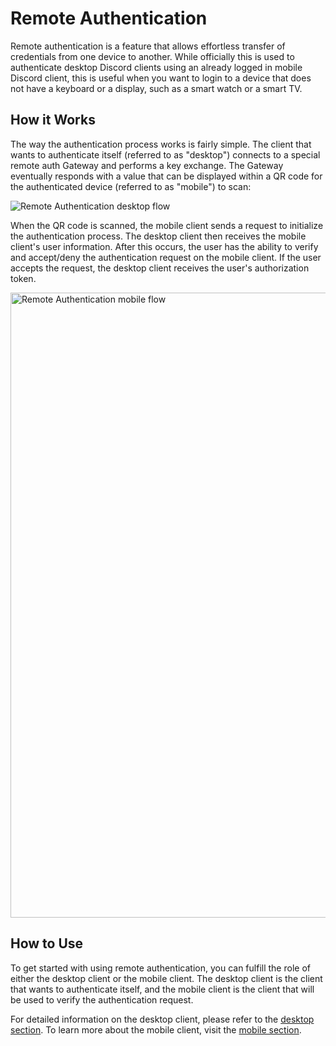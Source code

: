 # Remote Authentication

Remote authentication is a feature that allows effortless transfer of credentials from one device to another.
While officially this is used to authenticate desktop Discord clients using an already logged in mobile Discord client,
this is useful when you want to login to a device that does not have a keyboard or a display, such as a smart watch or a smart TV.

## How it Works

The way the authentication process works is fairly simple.
The client that wants to authenticate itself (referred to as "desktop") connects to a special remote auth Gateway and performs a key exchange.
The Gateway eventually responds with a value that can be displayed within a QR code for the authenticated device (referred to as "mobile") to scan:

![Remote Authentication desktop flow](/images/remote-auth-desktop.webp)

When the QR code is scanned, the mobile client sends a request to initialize the authentication process. The desktop client then receives the mobile client's user information.
After this occurs, the user has the ability to verify and accept/deny the authentication request on the mobile client. If the user accepts the request, the desktop client receives the user's authorization token.

<img src="/images/remote-auth-mobile.webp" alt="Remote Authentication mobile flow" width="1000" />

## How to Use

To get started with using remote authentication, you can fulfill the role of either the desktop client or the mobile client.
The desktop client is the client that wants to authenticate itself, and the mobile client is the client that will be used to verify the authentication request.

For detailed information on the desktop client, please refer to the [desktop section](/remote-authentication/desktop).
To learn more about the mobile client, visit the [mobile section](/remote-authentication/mobile).
